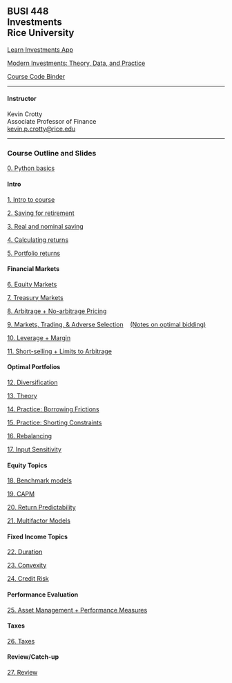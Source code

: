 ## BUSI 448<br>Investments<br>Rice University


[Learn Investments App](https://learn-investments.org)

[Modern Investments: Theory, Data, and Practice](http://mi.bbcx-investments.com/index.html)

[Course Code Binder](https://mybinder.org/v2/gh/kpcrotty/busi448_binder/HEAD)

<hr>

#### Instructor

Kevin Crotty<br>
Associate Professor of Finance<br>
<a href="mailto:kevin.p.crotty@rice.edu">kevin.p.crotty@rice.edu</a>

<hr>

### Course Outline and Slides

[0. Python basics](./busi448/python_basics.html)

#### Intro

[1. Intro to course](./busi448/01_intro.html)

[2. Saving for retirement](./busi448/02_saving.html)

[3. Real and nominal saving](./busi448/03_saving_real_nominal.html)

[4. Calculating returns](./busi448/04_returns.html)

[5. Portfolio returns](./busi448/05_returns_portfolios.html)

#### Financial Markets

[6. Equity Markets](./busi448/06_stocks.html)

[7. Treasury Markets](./busi448/07_treasuries.html)

[8. Arbitrage + No-arbitrage Pricing](./busi448/08_arbitrage.html)

[9. Markets, Trading, & Adverse Selection](./busi448/09_markets.html) &nbsp;&nbsp; [(Notes on optimal bidding)](./busi448/asymmetric_info.html) 

[10. Leverage + Margin](./busi448/10_leverage.html)

[11. Short-selling + Limits to Arbitrage](./busi448/11_shorting.html)

#### Optimal Portfolios

[12. Diversification](./busi448/12_diversification.html)

[13. Theory](./busi448/13_portfolios_theory.html)

[14. Practice: Borrowing Frictions](./busi448/14_portfolios_borrowing_frictions.html)

[15. Practice: Shorting Constraints](./busi448/15_portfolios_short_constraints.html)

[16. Rebalancing](./busi448/16_rebalancing.html)

[17. Input Sensitivity](./busi448/17_input_sensitivity.html)

#### Equity Topics

[18. Benchmark models](./busi448/18_mkt_model_regression.html)

[19. CAPM](./busi448/19_capm.html)

[20. Return Predictability](./busi448/20_predictability.html)

[21. Multifactor Models](./busi448/21_multifactor_models.html)

#### Fixed Income Topics

[22. Duration](./busi448/22_duration.html)

[23. Convexity](./busi448/23_convexity.html)

[24. Credit Risk](./busi448/24_credit_risk.html)



#### Performance Evaluation

[25. Asset Management + Performance Measures](./busi448/25_asset_mgt.html)
<!-- [24. Asset Management](./busi448/trading_securities.html) -->

<!-- [25. Returns-based Measures](./busi448/trading_securities.html) -->

<!-- 26. Fees -->
<!-- [26. Fees](./busi448/trading_securities.html) -->

#### Taxes

[26. Taxes](./busi448/26_tax_advantaged_accts.html)

<!-- 23. Tax-advantaged Assets -->
<!-- [23. Tax-advantaged Assets](./busi448/trading_securities.html) -->

#### Review/Catch-up

[27. Review](./busi448/27_review.html)
